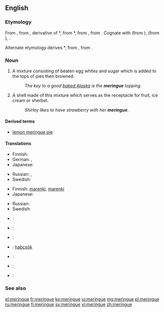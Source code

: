 ==English==

===Etymology===
From {{etyl|fr}} {{term|meringue|lang=fr}}, from {{etyl|dum}} {{term|meringue||light evening meal|lang=dum}}, derivative of {{etyl|dum}} *{{term||meren|to dip or soak bread|lang=dum}}, from {{etyl|odt}} *{{term||meren|lang=odt}}, from {{proto|Germanic|marjanan|to grind, pound|lang=en}}, from {{proto|Indo-European|mer-|to rub, pack|lang=en}}. Cognate with {{etyl|gml|-}} {{term|meringe|lang=gml}} (from {{term|mern||to dip bread in wine|lang=gml}}), {{etyl|gmh|-}} {{term|merunge|lang=gmh}} (from {{term|meren|mëren|to soak bread in wine or water for dinner|lang=gmh}}), {{etyl|ang|-}} {{term|merian||to purify, cleanse, test|lang=ang}}.

Alternate etymology derives {{etyl|odt}} *{{term||meren|lang=odt}}, from {{proto|Germanic|marhin|soup of bread and wine or water|lang=en}}, from {{proto|Indo-European|mark-||merk-|wet|lang=en}}.

===Noun===
{{en-noun|s|-}}

# A mixture consisting of beaten egg whites and sugar which is added to the tops of pies then browned.
#: ''The key to a good [[baked Alaska]] is the '''meringue''' topping.''
# A shell made of this mixture which serves as the receptacle for fruit, ice cream or sherbet.
#: ''Shirley likes to have strawberry with her '''meringue'''.''

====Derived terms====
* [[lemon meringue pie]]

====Translations====
{{trans-top|mixture}}
* Finnish: {{t|fi|marenki}}
* German: {{t|de|Baiser|n}}, {{qualifier|rare}} {{t|de|Meringue|f}}
* Japanese: {{t|ja|メレンゲ|tr=merenge|sc=Jpan}}
{{trans-mid}}
* Russian: {{t|ru|безе|n|tr=bezɛ́|sc=Cyrl}} {{indeclinable}}, {{t|ru|меренга|f|tr=merénga|sc=Cyrl}}
* Swedish: {{t|sv|maräng|c}}
{{trans-bottom}}

{{trans-top|shell}}
* Finnish: [[marenki#Finnish|marenki]]{{t|fi|kuppi}},  [[marenki#Finnish|marenki]]{{t|fi|pohja}}
* Japanese: {{t|ja|メレンゲ|tr=merenge|sc=Jpan}}
{{trans-mid}}
* Russian: {{t|ru|меренга|f|tr=merénga|sc=Cyrl}}
* Swedish: {{t|sv|maräng|c}}
{{trans-bottom}}

{{ttbc-top|}}
* {{ttbc|Danish}}: {{t|da|marengs}}
* {{ttbc|French}}: {{t+|fr|meringue|f}}
* {{ttbc|German}}: {{t+|de|Baiser|n}}
* {{ttbc|Hungarian}}: [[habcsók]]
{{trans-mid}}
* {{ttbc|Norwegian}}: {{t|no|marengs}}
* {{ttbc|Spanish}}: {{t+|es|merengue}}
* {{ttbc|Swedish}}: {{t|sv|maräng|c}}
{{trans-bottom}}

===See also===
{{wikipedia}}

[[el:meringue]]
[[fr:meringue]]
[[ko:meringue]]
[[io:meringue]]
[[mg:meringue]]
[[pl:meringue]]
[[ru:meringue]]
[[fi:meringue]]
[[sv:meringue]]
[[vi:meringue]]
[[zh:meringue]]